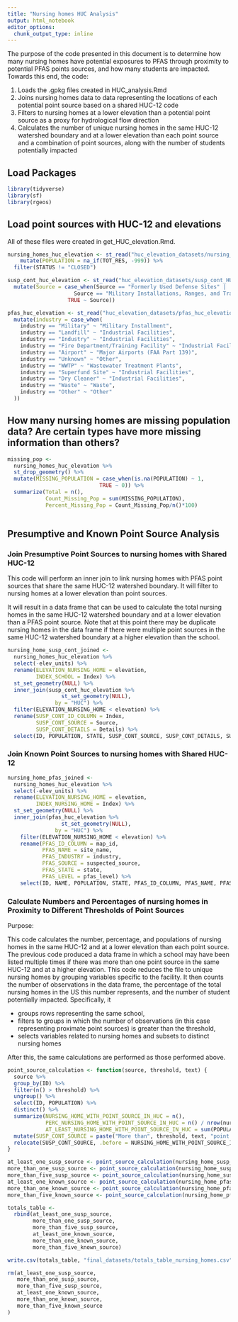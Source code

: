 ```yaml
---
title: "Nursing homes HUC Analysis"
output: html_notebook
editor_options: 
  chunk_output_type: inline
---
```


The purpose of the code presented in this document is to determine how many nursing homes have potential exposures to PFAS through proximity to potential PFAS points sources, and how many students are impacted. Towards this end, the code:

1. Loads the .gpkg files created in HUC_analysis.Rmd
2. Joins nursing homes data to data representing the locations of each potential point source based on a shared HUC-12 code
3. Filters to nursing homes at a lower elevation than a potential point source as a proxy for hydrological flow direction
4. Calculates the number of unique nursing homes in the same HUC-12 watershed boundary and at a lower elevation than each point source and a combination of point sources, along with the number of students potentially impacted


## Load Packages

```r
library(tidyverse)
library(sf)
library(rgeos)
```

## Load point sources with HUC-12 and elevations 

All of these files were created in get_HUC_elevation.Rmd.

```r
nursing_homes_huc_elevation <- st_read("huc_elevation_datasets/nursing_homes_HUC_elevation.gpkg") %>%
    mutate(POPULATION = na_if(TOT_RES, -999)) %>%
  filter(STATUS != "CLOSED")

susp_cont_huc_elevation <- st_read("huc_elevation_datasets/susp_cont_HUC_elevation.gpkg") %>%
  mutate(Source = case_when(Source == "Formerly Used Defense Sites" |
                     Source == "Military Installations, Ranges, and Training Areas" ~ "Military Installment",
                   TRUE ~ Source))

pfas_huc_elevation <- st_read("huc_elevation_datasets/pfas_huc_elevation.gpkg") %>%
  mutate(industry = case_when(
    industry == "Military" ~ "Military Installment",
    industry == "Landfill" ~ "Industrial Facilities",
    industry == "Industry" ~ "Industrial Facilities",
    industry == "Fire Department/Training Facility" ~ "Industrial Facilities",
    industry == "Airport" ~ "Major Airports (FAA Part 139)",
    industry == "Unknown" ~ "Other",
    industry == "WWTP" ~ "Wastewater Treatment Plants",
    industry == "Superfund Site" ~ "Industrial Facilities",
    industry == "Dry Cleaner" ~ "Industrial Facilities",
    industry == "Waste" ~ "Waste",
    industry == "Other" ~ "Other"
  )) 
```

## How many nursing homes are missing population data? Are certain types have more missing information than others?

```r
missing_pop <-
  nursing_homes_huc_elevation %>%
  st_drop_geometry() %>%
  mutate(MISSING_POPULATION = case_when(is.na(POPULATION) ~ 1,
                             TRUE ~ 0)) %>%
  summarize(Total = n(),
            Count_Missing_Pop = sum(MISSING_POPULATION), 
            Percent_Missing_Pop = Count_Missing_Pop/n()*100)
  
```

## Presumptive and Known Point Source Analysis

### Join Presumptive Point Sources to nursing homes with Shared HUC-12

This code will perform an inner join to link nursing homes with PFAS point sources that share the same HUC-12 watershed boundary. It will filter to nursing homes at a lower elevation than point sources.

It will result in a data frame that can be used to calculate the total nursing homes in the same HUC-12 watershed boundary and at a lower elevation than a PFAS point source. Note that at this point there may be duplicate nursing homes in the data frame if there were multiple point sources in the same HUC-12 watershed boundary at a higher elevation than the school.

```r
nursing_home_susp_cont_joined <-
  nursing_homes_huc_elevation %>%
  select(-elev_units) %>%
  rename(ELEVATION_NURSING_HOME = elevation,
         INDEX_SCHOOL = Index) %>%
  st_set_geometry(NULL) %>%
  inner_join(susp_cont_huc_elevation %>% 
                 st_set_geometry(NULL), 
               by = "HUC") %>%
  filter(ELEVATION_NURSING_HOME < elevation) %>%
  rename(SUSP_CONT_ID_COLUMN = Index,
         SUSP_CONT_SOURCE = Source,
         SUSP_CONT_DETAILS = Details) %>% 
  select(ID, POPULATION, STATE, SUSP_CONT_SOURCE, SUSP_CONT_DETAILS, SUSP_CONT_ID_COLUMN, SUSP_CONT_ID_COLUMN)

```

### Join Known Point Sources to nursing homes with Shared HUC-12

```r
nursing_home_pfas_joined <-
  nursing_homes_huc_elevation %>%
  select(-elev_units) %>%
  rename(ELEVATION_NURSING_HOME = elevation,
         INDEX_NURSING_HOME = Index) %>%
  st_set_geometry(NULL) %>%
  inner_join(pfas_huc_elevation %>% 
                 st_set_geometry(NULL), 
               by = "HUC") %>%
    filter(ELEVATION_NURSING_HOME < elevation) %>%
    rename(PFAS_ID_COLUMN = map_id,
           PFAS_NAME = site_name,
           PFAS_INDUSTRY = industry,
           PFAS_SOURCE = suspected_source,
           PFAS_STATE = state,
           PFAS_LEVEL = pfas_level) %>% 
    select(ID, NAME, POPULATION, STATE, PFAS_ID_COLUMN, PFAS_NAME, PFAS_INDUSTRY, PFAS_SOURCE, PFAS_LEVEL)

```

### Calculate Numbers and Percentages of nursing homes in Proximity to Different Thresholds of Point Sources

Purpose: 

This code calculates the number, percentage, and populations of nursing homes in the same HUC-12 and at a lower elevation than each point source. The previous code produced a data frame in which a school may have been listed multiple times if there was more than one point source in the same HUC-12 and at a higher elevation. This code reduces the file to unique nursing homes by grouping variables specific to the facility. It then counts the number of observations in the data frame, the percentage of the total nursing homes in the US this number represents, and the number of student potentially impacted. Specifically, it

* groups rows representing the same school, 
* filters to groups in which the number of observations (in this case representing proximate point sources) is greater than the threshold, 
* selects variables related to nursing homes and subsets to distinct nursing homes

After this, the same calculations are performed as those performed above.

```r
point_source_calculation <- function(source, threshold, text) {
  source %>%
  group_by(ID) %>%
  filter(n() > threshold) %>%
  ungroup() %>%
  select(ID, POPULATION) %>%
  distinct() %>%
  summarize(NURSING_HOME_WITH_POINT_SOURCE_IN_HUC = n(),
            PERC_NURSING_HOME_WITH_POINT_SOURCE_IN_HUC = n() / nrow(nursing_homes_huc_elevation) * 100, 
            AT_LEAST_NURSING_HOME_WITH_POINT_SOURCE_IN_HUC = sum(POPULATION, na.rm = TRUE)) %>%
  mutate(SUSP_CONT_SOURCE = paste("More than", threshold, text, "point sources" )) %>%
  relocate(SUSP_CONT_SOURCE, .before = NURSING_HOME_WITH_POINT_SOURCE_IN_HUC)
}

at_least_one_susp_source <- point_source_calculation(nursing_home_susp_cont_joined, 0, "presumptive")
more_than_one_susp_source <- point_source_calculation(nursing_home_susp_cont_joined, 1, "presumptive")
more_than_five_susp_source <- point_source_calculation(nursing_home_susp_cont_joined, 5, "presumptive")
at_least_one_known_source <- point_source_calculation(nursing_home_pfas_joined, 0, "known")
more_than_one_known_source <- point_source_calculation(nursing_home_pfas_joined, 1, "known")
more_than_five_known_source <- point_source_calculation(nursing_home_pfas_joined, 5, "known")

totals_table <- 
  rbind(at_least_one_susp_source, 
        more_than_one_susp_source, 
        more_than_five_susp_source,
        at_least_one_known_source, 
        more_than_one_known_source, 
        more_than_five_known_source)

write.csv(totals_table, "final_datasets/totals_table_nursing_homes.csv")

rm(at_least_one_susp_source,
   more_than_one_susp_source,
   more_than_five_susp_source,
   at_least_one_known_source, 
   more_than_one_known_source, 
   more_than_five_known_source
)
```









